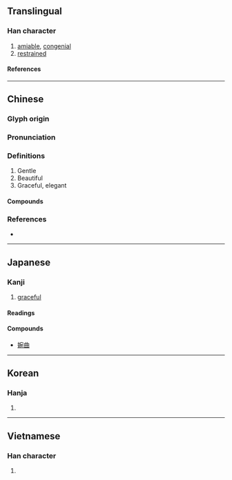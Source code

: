 {{character info}}
==Translingual==

===Han character===
{{Han char|rn=38|rad=女|as=08|sn=11|four=43412|canj=VJNU|ids=⿰女宛}}

# [[amiable]], [[congenial]]
# [[restrained]]

====References====
{{Han ref|kx=0264.120|dkj=06396|dj=0531.040|hdz=21062.020|uh=5A49}}

----

==Chinese==
{{zh-forms}}

===Glyph origin===
{{Han etym}}

===Pronunciation===
{{zh-pron
|m=wǎn
|c=jyun2,wun2
|mn=oán
|mc=y
|oc=y
|cat=
}}

===Definitions===
{{zh-hanzi}}

# Gentle
# Beautiful
# Graceful, elegant

====Compounds====
{{zh-der|婉辭|婉和|婉麗|婉媚|婉妙|婉曲|婉商|婉順|婉謝|婉言|婉約|婉轉|和婉|委婉|婉勸|婉娩|婉婉|婉嫕|婉孌|婉容|婉拒|婉約派|婉縟|婉詞|幽婉|悽婉|淒婉|溫婉|燕婉|風流婉轉}}

===References===
* {{R:yue:Hanzi}}

----

==Japanese==

===Kanji===
{{ja-kanji|grade=uc|rs=女08}}

# [[graceful]]

====Readings====
{{ja-readings
|on=えん
|kun=うつく-し.い
}}

====Compounds====
* [[婉曲]]

----

==Korean==

===Hanja===
{{ko-hanja|완}}

# {{rfdef|ko|sort=女08}}

----

==Vietnamese==

===Han character===
{{vi-readings|rs=女08|reading=[[uyển]], [[uốn]]}}

# {{rfdef|vi|sort=女08}}